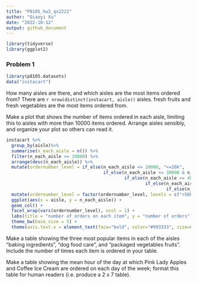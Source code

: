 ```yaml
---
title: "P8105_hw3_qx2222"
author: "Qiaoyi Xu"
date: "2022-10-12"
output: github_document
---
```



```r
library(tidyverse)
library(ggplot2)
```



### Problem 1
```r
library(p8105.datasets)
data("instacart")

```

How many aisles are there, and which aisles are the most items ordered from?
There are `r nrow(distinct(instacart, aisle))` aisles. fresh fruits and fresh vegetables are the most items ordered from. 

Make a plot that shows the number of items ordered in each aisle, limiting this to aisles with more than 10000 items ordered. Arrange aisles sensibly, and organize your plot so others can read it.

```r
instacart %>%
  group_by(aisle)%>%
  summarise(n_each_aisle = n()) %>%
  filter(n_each_aisle >= 10000) %>%
  arrange(desc(n_each_aisle)) %>%
  mutate(ordernumber_level = if_else(n_each_aisle <= 20000, "<=20k",
                                     if_else(n_each_aisle <= 30000 & n_each_aisle > 20000, "20k-30k",
                                             if_else(n_each_aisle <= 40000 & n_each_aisle > 30000, "30k-40k",
                                                     if_else(n_each_aisle <= 50000 & n_each_aisle > 40000, "40k-50k",
                                                             if_else(n_each_aisle > 50000, ">50k", NA_character_))))))%>%
  mutate(ordernumber_level = factor(ordernumber_level, levels = c(">50k", "40k-50k", "30k-40k", "20k-30k","<=20k")))%>%
  ggplot(aes(x = aisle, y = n_each_aisle)) +
  geom_col() +
  facet_wrap(vars(ordernumber_level), ncol = 1) +
  labs(title = "number of orders on each item", y = "number of orders") +
  theme_bw(base_size = 5) +
  theme(axis.text.x = element_text(face="bold", color="#993333", size=6, angle=45))

```

Make a table showing the three most popular items in each of the aisles “baking ingredients”, “dog food care”, and “packaged vegetables fruits”. Include the number of times each item is ordered in your table.




Make a table showing the mean hour of the day at which Pink Lady Apples and Coffee Ice Cream are ordered on each day of the week; format this table for human readers (i.e. produce a 2 x 7 table).
